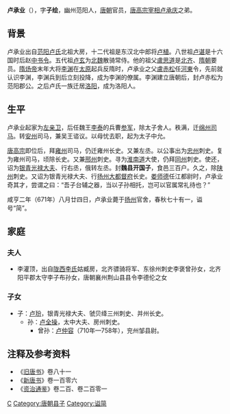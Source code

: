 '''卢承业'''（{{bd|601年||671年||catIdx=L卢}}），字'''子绘'''，幽州范阳人，[[唐朝|唐朝]]官员，[[唐高宗|唐高宗]][[宰相|宰相]][[卢承庆|卢承庆]]之弟。

== 背景 ==
卢承业出自[[范阳卢氏|范阳卢氏]]北祖大房，十二代祖是东汉北中郎将[[卢植|卢植]]。八世祖[[卢谌|卢谌]]是十六国时后赵[[中书令|中书令]]。五代祖[[卢玄|卢玄]]为[[北魏|北魏]]散骑常侍。他的祖父[[盧思道|盧思道]]是[[北齐|北齐]]、[[隋朝|隋朝]]要员。[[隋炀帝|隋炀帝]]末年大将[[李渊|李渊]]在[[太原|太原]]起兵反隋时，卢承业之父[[盧赤松|盧赤松]]任[[河東|河東]]令，先前就认识李渊，李渊兵到后立刻投降，成为李渊的僚属。李渊建立唐朝后，封卢赤松为范阳郡公。之后卢氏一族迁居[[洛阳|洛阳]]，成为洛阳人。

== 生平 ==
卢承业起家为[[左亲卫|左亲卫]]，后任魏王[[李泰|李泰]]的兵曹[[参军|参军]]，除太子舍人。秩满，迁[[绵州|绵州]][[司马|司马]]。转[[安州|安州]]司马，兼吴王谘议。以母忧去职，起为太子中允。

[[唐高宗|唐高宗]]即位后，拜[[雍州|雍州]]司马，仍迁雍州长史。又兼左丞。以公事出为[[忠州|忠州]]刺史。复为雍州司马，顷除长史。又兼[[邢州|邢州]]刺史。寻为[[淮南道|淮南道]]大使，仍拜[[同州|同州]]刺史。使还，诏为[[银青光禄大夫|银青光禄大夫]]、行右丞，俄转左丞。封'''魏县开国子'''，食邑三百户。久之，除[[陕州|陕州]]刺史。又诏为银青光禄大夫、行[[扬州大都督府|扬州大都督府]]长史。[[娄师德|娄师德]]任江都尉时，卢承业奇其才，尝谓之曰：“吾子台辅之器，当以子孙相托，岂可以官属常礼待也？” 

咸亨二年（671年）八月廿四日，卢承业薨于[[扬州|扬州]]官舍，春秋七十有一，谥号“简”。

==家庭==
===夫人===
*李灌顶，出自[[陇西李氏|陇西李氏]]姑臧房，北齐骠骑将军、东徐州刺史李褒曾孙女，北齐阳平郡太守李子布孙女，唐朝襄州荆山县县令李德伦之女

===子女===
* 子：[[卢玢|卢玢]]，银青光禄大夫、虢贝绛三州刺史、并州长史。
** 孙：[[卢全操|卢全操]]，太中大夫、房州刺史。
*** 曾孙：[[卢仲容|卢仲容]]（710年—758年），兖州邹县尉。

== 注释及参考资料 ==
*《[[旧唐书|旧唐书]]》卷八十一
*《[[新唐书|新唐书]]》卷一百零六
*《[[资治通鉴|资治通鉴]]》卷二百、卷二百零一

[[Category:范陽盧氏|C]]
[[Category:唐朝县子|Category:唐朝县子]]
[[Category:谥简|Category:谥简]]